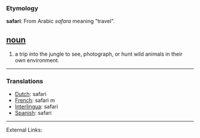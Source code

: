 === Etymology ===
'''safari''': From Arabic ''safara'' meaning "travel". 

== [[noun]]==
#a trip into the jungle to see, photograph, or hunt wild animals in their own environment.

----

=== Translations ===
*[[Dutch]]: safari
*[[French]]: safari ''m''
*[[Interlingua]]: safari	
*[[Spanish]]: safari


----
External Links: